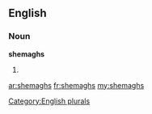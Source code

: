 ==English==

===Noun===
'''shemaghs'''

# {{plural of|[[shemagh]]}}

[[Category:English plurals]]

[[ar:shemaghs]]
[[fr:shemaghs]]
[[my:shemaghs]]
